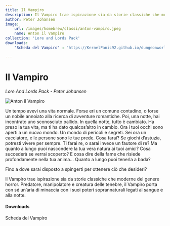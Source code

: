 ```yaml
---
title: Il Vampiro
description: Il Vampiro trae ispirazione sia da storie classiche che moderne del genere horror. Predatore, manipolatore e creatura delle tenebre, il Vampiro porta con sé un’aria di minaccia con i suoi poteri soprannaturali legati al sangue e alla notte.
author: Peter Johansen
image:
    url: /images/homebrew/classi/anton-vampiro.jpeg
    name: Anton il Vampiro
collection: 'Lore and Lords Pack'
downloads:
    "Scheda del Vampiro" : "https://KernelPanic92.github.io/dungeonworld-ita/classi/community/Peter%20Johansen/Lore%20and%20Lords%20Pack/vampiro.pdf"

---
```


# Il Vampiro
*Lore And Lords Pack - Peter Johansen*

![Anton il Vampiro](/images/homebrew/classi/anton-vampiro.jpeg)

Un tempo avevi una vita normale. Forse eri un comune contadino, o forse un nobile annoiato alla ricerca di avventure romantiche. Poi, una notte, hai incontrato uno sconosciuto pallido. In quella notte, tutto è cambiato. Ha preso la tua vita, ma ti ha dato qualcos’altro in cambio.
Ora i tuoi occhi sono aperti a un nuovo mondo. Un mondo di pericoli e segreti. Sei ora un cacciatore, e le persone sono le tue prede. Cosa farai? Se giochi d’astuzia, potresti vivere per sempre. Ti farai re, o sarai invece un fautore di re? Ma quanto a lungo puoi nascondere la tua vera natura ai tuoi amici? Cosa succederà se verrai scoperto? E cosa dire della fame che risiede profondamente nella tua anima... Quanto a lungo puoi tenerla a bada?

Fino a dove sarai disposto a spingerti per ottenere ciò che desideri?

Il Vampiro trae ispirazione sia da storie classiche che moderne del genere horror. Predatore, manipolatore e creatura delle tenebre, il Vampiro porta con sé un’aria di minaccia con i suoi poteri soprannaturali legati al sangue e alla notte.

#### Downloads

<DownloadLink href="https://KernelPanic92.github.io/dungeonworld-ita/classi/community/Peter%20Johansen/Lore%20and%20Lords%20Pack/vampiro.pdf">Scheda del Vampiro</DownloadLink>